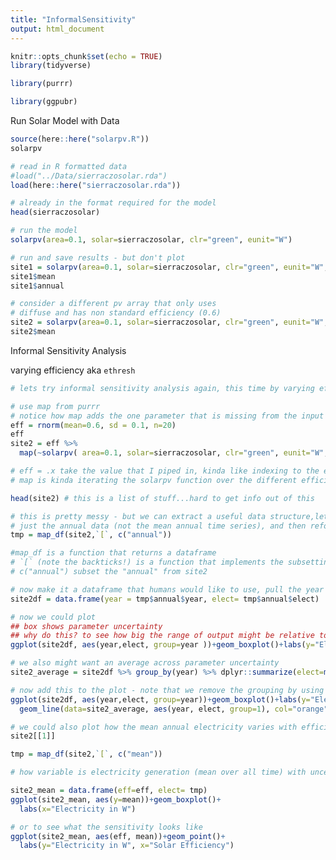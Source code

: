 ```yaml
---
title: "InformalSensitivity"
output: html_document
---
```

```r
knitr::opts_chunk$set(echo = TRUE)
library(tidyverse)

library(purrr)

library(ggpubr)

```

Run Solar Model with Data

```r
source(here::here("solarpv.R"))
solarpv

# read in R formatted data
#load("../Data/sierraczosolar.rda")
load(here::here("sierraczosolar.rda"))

# already in the format required for the model
head(sierraczosolar)

# run the model
solarpv(area=0.1, solar=sierraczosolar, clr="green", eunit="W")

# run and save results - but don't plot
site1 = solarpv(area=0.1, solar=sierraczosolar, clr="green", eunit="W", g=FALSE)
site1$mean
site1$annual

# consider a different pv array that only uses 
# diffuse and has non standard efficiency (0.6)
site2 = solarpv(area=0.1, solar=sierraczosolar, clr="green", eunit="W", g=FALSE, eff=0.6, etype="direct")
site2$mean

```

Informal Sensitivity Analysis

varying efficiency aka `ethresh`

```r

# lets try informal sensitivity analysis again, this time by varying efficiency if we don't know efficiency exactly , lets try 20 samples

# use map from purrr
# notice how map adds the one parameter that is missing from the input list
eff = rnorm(mean=0.6, sd = 0.1, n=20)
eff
site2 = eff %>% 
  map(~solarpv( area=0.1, solar=sierraczosolar, clr="green", eunit="W", g=FALSE, etype="direct", eff=.x )) # eff = .x ??

# eff = .x take the value that I piped in, kinda like indexing to the efficiency?
# map is kinda iterating the solarpv function over the different efficiency values 

head(site2) # this is a list of stuff...hard to get info out of this

# this is pretty messy - but we can extract a useful data structure,lets say we want 
# just the annual data (not the mean annual time series), and then reformat as a data frame with nice column names
tmp = map_df(site2,`[`, c("annual")) 

#map_df is a function that returns a dataframe
# `[` (note the backticks!) is a function that implements the subsetting operation
# c("annual") subset the "annual" from site2

# now make it a dataframe that humans would like to use, pull the year by taking the column "annual$year" from the tmp dataframe, and similar for electricity
site2df = data.frame(year = tmp$annual$year, elect= tmp$annual$elect)

# now we could plot
## box shows parameter uncertainty
## why do this? to see how big the range of output might be relative to "uncertain" parameter range
ggplot(site2df, aes(year,elect, group=year ))+geom_boxplot()+labs(y="Electricity generated in W")

# we also might want an average across parameter uncertainty
site2_average = site2df %>% group_by(year) %>% dplyr::summarize(elect=mean(elect))

# now add this to the plot - note that we remove the grouping by using group=1
ggplot(site2df, aes(year,elect, group=year))+geom_boxplot()+labs(y="Electricity in W")+
  geom_line(data=site2_average, aes(year, elect, group=1), col="orange")

# we could also plot how the mean annual electricity varies with efficiency (eff from above)
site2[[1]]

tmp = map_df(site2,`[`, c("mean")) 

# how variable is electricity generation (mean over all time) with uncertainty in solar efficiency

site2_mean = data.frame(eff=eff, elect= tmp)
ggplot(site2_mean, aes(y=mean))+geom_boxplot()+
  labs(x="Electricity in W")

# or to see what the sensitivity looks like
ggplot(site2_mean, aes(eff, mean))+geom_point()+
  labs(y="Electricity in W", x="Solar Efficiency")

```
